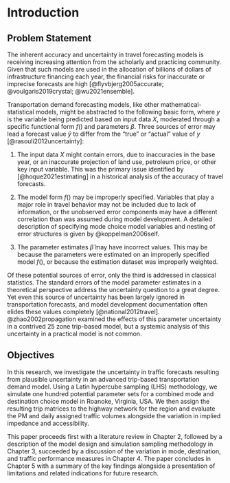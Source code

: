# Introduction

## Problem Statement

The inherent accuracy and uncertainty in travel forecasting models is receiving increasing attention from the scholarly and practicing community. Given that such models are used in the allocation of billions of dollars of infrastructure financing each year, the financial risks for inaccurate or imprecise forecasts are high [@flyvbjerg2005accurate; @voulgaris2019crystal; @wu2021ensemble]. 

Transportation demand forecasting models, like other mathematical-statistical models, might be abstracted to the following basic form,
\begin{equation}
y = f(X, \beta)
\end{equation}
where $y$ is the variable being predicted based on input data $X$, moderated through a specific functional form $f()$ and parameters $\beta$. Three sources of error may lead a forecast value $\hat{y}$ to differ from the “true” or “actual” value of $y$ [@rasouli2012uncertainty]:

1. The input data $X$ might contain errors, due to inaccuracies in the base year, or an inaccurate projection of land use, petroleum price, or other key input variable. This was the primary issue identified by [@hoque2021estimating] in a historical analysis of the accuracy of travel forecasts.

2. The model form $f()$ may be improperly specified. Variables that play a major role in travel behavior may not be included due to lack of information, or the unobserved error components may have a different correlation than was assumed during model development. A detailed description of specifying mode choice model variables and nesting of error structures is given by @koppelman2006self.

3. The parameter estimates $\hat{\beta}$ may have incorrect values. This may be because the parameters were estimated on an improperly specified model $f()$, or because the estimation dataset was improperly weighted.

Of these potential sources of error, only the third is addressed in classical statistics. The standard errors of the model parameter estimates in a theoretical perspective address the uncertainty question to a great degree. Yet even this source of uncertainty has been largely ignored in transportation forecasts, and model development documentation often elides these values completely [@national2012travel]. @zhao2002propagation examined the effects of this parameter uncertainty in a contrived 25 zone trip-based model, but a systemic analysis of this uncertainty in a practical model is not common.

## Objectives 

In this research, we investigate the uncertainty in traffic forecasts resulting from plausible uncertainty in an advanced trip-based transportation demand model. Using a Latin hypercube sampling (LHS) methodology, we simulate one hundred potential parameter sets for a combined mode and destination choice model in Roanoke, Virginia, USA. We then assign the resulting trip matrices to the highway network for the region and evaluate the PM and daily assigned traffic volumes alongside the variation in implied impedance and accessibility.

This paper proceeds first with a literature review in Chapter 2, followed by a description of the model design and simulation sampling methodology in Chapter 3, succeeded by a discussion of the variation in mode, destination, and traffic performance measures in Chapter 4. The paper concludes in Chapter 5 with a summary of the key findings alongside a presentation of limitations and related indications for future research.